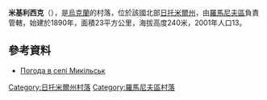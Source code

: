 {{coord|50|7|47|N|28|15|31|E|scale:30000|display=title}}

'''米基利西克'''（{{lang-uk|Микільськ}}），是[[烏克蘭|烏克蘭]]的村落，位於該國北部[[日托米爾州|日托米爾州]]，由[[羅馬尼夫區|羅馬尼夫區]]負責管轄，始建於1890年，面積23平方公里，海拔高度240米，2001年人口13。

==參考資料==
* [http://weather.in.ua/ua/zhitomirskaja/15488 Погода в селі Микільськ] {{Wayback|url=http://weather.in.ua/ua/zhitomirskaja/15488 |date=20200927114638 }}

{{DEFAULTSORT:Микільськ}}
[[Category:日托米爾州村落|Category:日托米爾州村落]]
[[Category:羅馬尼夫區村落|Category:羅馬尼夫區村落]]


{{Zhytomyr-geo-stub}}